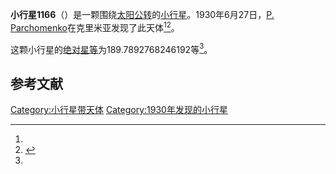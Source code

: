 {{Infobox planet
| bgcolour = #FFFFC0
| name = 1166 Sakuntala
| symbol = 
| image = 
| caption = 
| discovery = yes
| discovery_ref = 
| discoverer = [[P._Parchomenko|P. Parchomenko]]
| discovery_site = [[克里米亚|克里米亚]] 
| discovered = 1930年6月27日
| designations = yes
| mp_name = 
| named_after = 
| alt_names = 1930 MA/ 1962 KA
| mp_category = [[主带小行星|主带小行星]]
| orbit_ref = <ref name="a">[http://ssd.jpl.nasa.gov/sbdb.cgi?sstr=1166 1166 Sakuntala] {{Wayback|url=http://ssd.jpl.nasa.gov/sbdb.cgi?sstr=1166 |date=20140928104459 }}，小行星數據庫瀏覽器（JPL Small-Body Database Browser）－[[美国国家航空航天局|美国国家航空航天局]]喷气推进实验室</ref>
| epoch = 2456400.5 (2013年4月18日更新)
| aphelion = {{convert|3.064254775991789|AU|km|3|abbr=on|lk=out}}
| perihelion = {{convert|2.013039033320273|AU|km|3|abbr=on}}
| semimajor = {{convert|2.538646904656031|AU|km|3|abbr=on}}
| eccentricity = 0.207042527
| period = 1477.412866 [[日|日]]<br />4.04[[儒略年|儒略年]]
| avg_speed = 
| inclination = 18.91182301724906
| asc_node = 106.7028987007215
| mean_anomaly = 
| arg_peri = 189.7892768246192
| satellites = 
| physical_characteristics = yes
| dimensions = 
| mass = 
| density = 
| surface_grav = 
| escape_velocity = 
| sidereal_day = 
| axial_tilt = 
| pole_ecliptic_lat = 
| pole_ecliptic_lon = 
| albedo = 
| temperatures= 
| temp_name1 = 
| mean_temp_1 = 
| max_temp_1 = 
| temp_name2 = 
| max_temp_2 = 
| spectral_type = 
| abs_magnitude = 189.7892768246192
}}

'''小行星1166'''（{{lang-en|1166 Sakuntala}}）是一颗围绕[[太阳|太阳]][[公转|公转]]的[[小行星|小行星]]。1930年6月27日，[[P._Parchomenko|P. Parchomenko]]在克里米亚发现了此天体<ref name="a" /><ref>{{cite news|title=小行星列表|url=http://cfa-www.harvard.edu/iau/lists/NumberedMPs.txt|accessdate=2013-07-08|newspaper=哈佛大学|archive-date=2008-05-17|archive-url=https://web.archive.org/web/20080517010638/http://cfa-www.harvard.edu/iau/lists/NumberedMPs.txt|dead-url=no}}</ref>。

这颗小行星的[[绝对星等|绝对星等]]为189.7892768246192等<ref name="a" />。

==参考文献==
{{reflist}}
{{Minor Planet Number|[[小行星1165|小行星1165]]|[[小行星1167|小行星1167]]}}

{{小天体}}

[[Category:小行星带天体|Category:小行星带天体]]
[[Category:1930年发现的小行星|Category:1930年发现的小行星]]

{{asteroid-stub}}